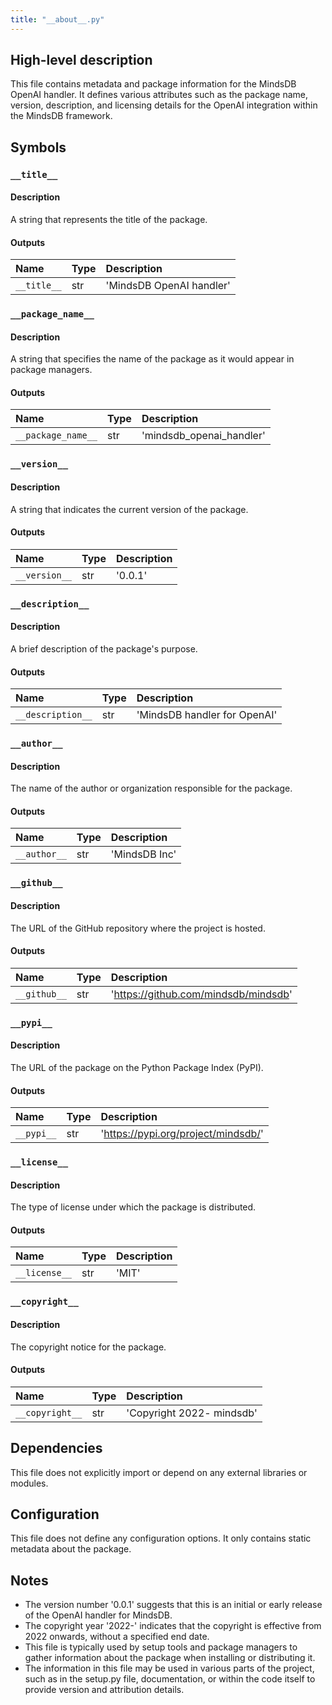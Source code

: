 ```yaml
---
title: "__about__.py"
---
```


## High-level description
This file contains metadata and package information for the MindsDB OpenAI handler. It defines various attributes such as the package name, version, description, and licensing details for the OpenAI integration within the MindsDB framework.

## Symbols

### `__title__`
#### Description
A string that represents the title of the package.

#### Outputs
| Name | Type | Description |
|:-----|:-----|:------------|
| `__title__` | str | 'MindsDB OpenAI handler' |

### `__package_name__`
#### Description
A string that specifies the name of the package as it would appear in package managers.

#### Outputs
| Name | Type | Description |
|:-----|:-----|:------------|
| `__package_name__` | str | 'mindsdb_openai_handler' |

### `__version__`
#### Description
A string that indicates the current version of the package.

#### Outputs
| Name | Type | Description |
|:-----|:-----|:------------|
| `__version__` | str | '0.0.1' |

### `__description__`
#### Description
A brief description of the package's purpose.

#### Outputs
| Name | Type | Description |
|:-----|:-----|:------------|
| `__description__` | str | 'MindsDB handler for OpenAI' |

### `__author__`
#### Description
The name of the author or organization responsible for the package.

#### Outputs
| Name | Type | Description |
|:-----|:-----|:------------|
| `__author__` | str | 'MindsDB Inc' |

### `__github__`
#### Description
The URL of the GitHub repository where the project is hosted.

#### Outputs
| Name | Type | Description |
|:-----|:-----|:------------|
| `__github__` | str | 'https://github.com/mindsdb/mindsdb' |

### `__pypi__`
#### Description
The URL of the package on the Python Package Index (PyPI).

#### Outputs
| Name | Type | Description |
|:-----|:-----|:------------|
| `__pypi__` | str | 'https://pypi.org/project/mindsdb/' |

### `__license__`
#### Description
The type of license under which the package is distributed.

#### Outputs
| Name | Type | Description |
|:-----|:-----|:------------|
| `__license__` | str | 'MIT' |

### `__copyright__`
#### Description
The copyright notice for the package.

#### Outputs
| Name | Type | Description |
|:-----|:-----|:------------|
| `__copyright__` | str | 'Copyright 2022- mindsdb' |

## Dependencies
This file does not explicitly import or depend on any external libraries or modules.

## Configuration
This file does not define any configuration options. It only contains static metadata about the package.

## Notes
- The version number '0.0.1' suggests that this is an initial or early release of the OpenAI handler for MindsDB.
- The copyright year '2022-' indicates that the copyright is effective from 2022 onwards, without a specified end date.
- This file is typically used by setup tools and package managers to gather information about the package when installing or distributing it.
- The information in this file may be used in various parts of the project, such as in the setup.py file, documentation, or within the code itself to provide version and attribution details.
